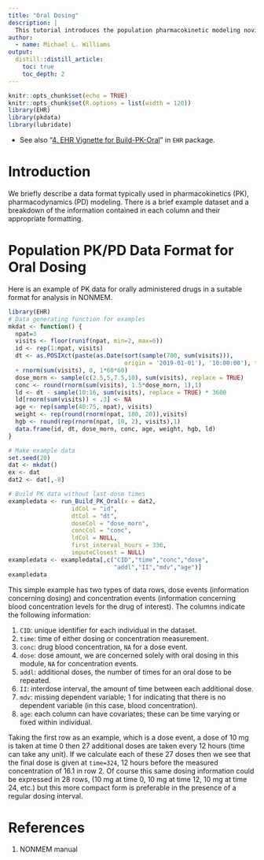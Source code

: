 ```yaml
---
title: "Oral Dosing"
description: |
  This tutorial introduces the population pharmacokinetic modeling novice to the data format appropriate for most model fitting software systems with a focus on oral dosing data.
author:
  - name: Michael L. Williams
output:
  distill::distill_article:
    toc: true
    toc_depth: 2
---
```


```r
knitr::opts_chunk$set(echo = TRUE)
knitr::opts_chunk$set(R.options = list(width = 120))
library(EHR)
library(pkdata)
library(lubridate)
```

* See also "[4. EHR Vignette for Build-PK-Oral](https://cran.r-project.org/web/packages/EHR/vignettes/ehr_vignette_04_Build_PK_Oral.html)" in `EHR` package.

# Introduction
We briefly describe a data format typically used in pharmacokinetics (PK), pharmacodynamics (PD) modeling.  There is a brief example dataset and a breakdown of the information contained in each column and their appropriate formatting.

# Population PK/PD Data Format for Oral Dosing

Here is an example of PK data for orally administered drugs in a suitable format for analysis in NONMEM.

```r
library(EHR)
# Data generating function for examples
mkdat <- function() {
  npat=3
  visits <- floor(runif(npat, min=2, max=6))
  id <- rep(1:npat, visits)
  dt <- as.POSIXct(paste(as.Date(sort(sample(700, sum(visits))), 
                                 origin = '2019-01-01'), '10:00:00'), tz = 'UTC') 
  + rnorm(sum(visits), 0, 1*60*60)
  dose_morn <- sample(c(2.5,5,7.5,10), sum(visits), replace = TRUE)
  conc <- round(rnorm(sum(visits), 1.5*dose_morn, 1),1)
  ld <- dt - sample(10:16, sum(visits), replace = TRUE) * 3600
  ld[rnorm(sum(visits)) < .3] <- NA
  age <- rep(sample(40:75, npat), visits)
  weight <- rep(round(rnorm(npat, 180, 20)),visits)
  hgb <- round(rep(rnorm(npat, 10, 2), visits),1)
  data.frame(id, dt, dose_morn, conc, age, weight, hgb, ld)
}

# Make example data
set.seed(20)
dat <- mkdat()
ex <- dat
dat2 <- dat[,-8]

# Build PK data without last-dose times
exampledata <- run_Build_PK_Oral(x = dat2,
                  idCol = "id",
                  dtCol = "dt",
                  doseCol = "dose_morn",
                  concCol = "conc",
                  ldCol = NULL,
                  first_interval_hours = 336,
                  imputeClosest = NULL)
exampledata <- exampledata[,c("CID","time","conc","dose",
                              "addl","II","mdv","age")]
exampledata
```

This simple example has two types of data rows, dose events (information concerning dosing) and concentration events (information concerning blood concentration levels for the drug of interest).  The columns indicate the following information:

1. `CID`: unique identifier for each individual in the dataset.
1. `time`: time of either dosing or concentration measurement.
1. `conc`: drug blood concentration, `NA` for a dose event.
1. `dose`: dose amount, we are concerned solely with oral dosing in this module, `NA` for concentration events.
1. `addl`: additional doses, the number of times for an oral dose to be repeated.
1. `II`: interdose interval, the amount of time between each additional dose.
1. `mdv`: missing dependent variable; 1 for indicating that there is no dependent variable (in this case, blood concentration).
1. `age`: each column can have covariates; these can be time varying or fixed within individual.

Taking the first row as an example, which is a dose event, a dose of 10 mg is taken at time 0 then 27 additional doses are taken every 12 hours (time can take any unit).  If we calculate each of these 27 doses then we see that the final dose is given at `time=324`, 12 hours before the measured concentration of 16.1 in row 2.  Of course this same dosing information could be expressed in 28 rows, (10 mg at time 0, 10 mg at time 12, 10 mg at time 24, etc.) but this more compact form is preferable in the presence of a regular dosing interval.

# References  
1. NONMEM manual

